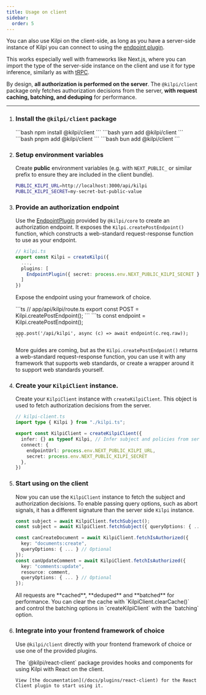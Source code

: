 ```yaml
---
title: Usage on client
sidebar:
  order: 5
---
```


You can also use Kilpi on the client-side, as long as you have a server-side instance of Kilpi you can connect to using the [endpoint plugin](https://kilpi.dev/docs/docs/plugins/endpoint).

This works especially well with frameworks like Next.js, where you can import the type of the server-side instance on the client and use it for type inference, similarly as with [tRPC](https://trpc.io/).

By design, **all authorization is performed on the server**. The `@kilpi/client` package only fetches authorization decisions from the server, **with request caching, batching, and deduping** for performance.

---

<Steps>

1.  ### Install the `@kilpi/client` package

    <Tabs syncKey="package-manager">
      <Tab label="npm">
        ```bash
        npm install @kilpi/client
        ```
      </Tab>

      <Tab label="yarn">
        ```bash
        yarn add @kilpi/client
        ```
      </Tab>

      <Tab label="pnpm">
        ```bash
        pnpm add @kilpi/client
        ```
      </Tab>

      
      <Tab label="bun">
        ```bash
        bun add @kilpi/client
        ```
      </Tab>
    </Tabs>


2.  ### Setup environment variables

    Create **public** environment variables (e.g. with `NEXT_PUBLIC_` or similar prefix to ensure they are included in the client bundle).

    ```bash
    PUBLIC_KILPI_URL=http://localhost:3000/api/kilpi
    PUBLIC_KILPI_SECRET=my-secret-but-public-value
    ```

3.  ### Provide an authorization endpoint

    Use the [EndpointPlugin](/docs/plugins/endpoint) provided by `@kilpi/core` to create an authorization endpoint. It exposes the `Kilpi.createPostEndpoint()` function, which constructs a web-standard request-response function to use as your endpoint.

    ```ts
    // kilpi.ts
    export const Kilpi = createKilpi({
      ...,
      plugins: [
        EndpointPlugin({ secret: process.env.NEXT_PUBLIC_KILPI_SECRET })
      ]
    })
    ```

    Expose the endpoint using your framework of choice.

    <Tabs syncKey="backend">
      <Tab label="Next.js (App router)">
        ```ts
        // app/api/kilpi/route.ts
        export const POST = Kilpi.createPostEndpoint();
        ```
      </Tab>
      <Tab label="Hono">
        ```ts
        const endpoint = Kilpi.createPostEndpoint();

        app.post('/api/kilpi', async (c) => await endpoint(c.req.raw));
        ```
      </Tab>
    </Tabs>

    More guides are coming, but as the `Kilpi.createPostEndpoint()` returns a web-standard request-response function, you can use it with any framework that supports web standards, or create a wrapper around it to support web standards yourself.

4.  ### Create your `KilpiClient` instance.

    Create your `KilpiClient` instance with `createKilpiClient`. This object is used to fetch authorization decisions from the server.

    ```ts
    // kilpi-client.ts
    import type { Kilpi } from "./kilpi.ts";

    export const KilpiClient = createKilpiClient({
      infer: {} as typeof Kilpi, // Infer subject and policies from server instance
      connect: {
        endpointUrl: process.env.NEXT_PUBLIC_KILPI_URL,
        secret: process.env.NEXT_PUBLIC_KILPI_SECRET
      },
    })
    ```

5.  ### Start using on the client

    Now you can use the `KilpiClient` instance to fetch the subject and authorization decisions. To enable passing query options, such as abort signals, it has a different signature than the server side `Kilpi` instance.
    
    ```ts
    const subject = await KilpiClient.fetchSubject();
    const subject = await KilpiClient.fetchSubject({ queryOptions: { ... }}); 

    const canCreateDocument = await KilpiClient.fetchIsAuthorized({
      key: "documents:create",
      queryOptions: { ... } // Optional
    });
    const canUpdateComment = await KilpiClient.fetchIsAuthorized({
      key: "comments:update",
      resource: comment,
      queryOptions: { ... } // Optional
    });
    ```

    <Aside>
    All requests are **cached**, **deduped** and **batched** for performance. You can clear the cache with `KilpiClient.clearCache()` and control the batching options in `createKilpiClient` with the `batching` option.
    </Aside>
  
6.  ### Integrate into your frontend framework of choice

    Use `@kilpi/client` directly with your frontend framework of choice or use one of the provided plugins.

    <Tabs syncKey="frontend">
      <Tab label="React">
        The `@kilpi/react-client` package provides hooks and components for using Kilpi with React on the client.

        View [the documentation](/docs/plugins/react-client) for the React Client plugin to start using it.
      </Tab>
    </Tabs>

</Steps>

